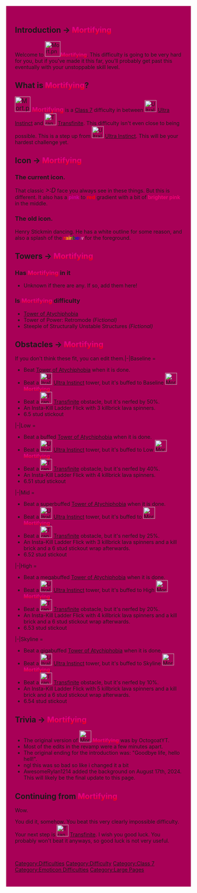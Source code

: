 <div style="padding:1em;border:10px solid #A80057;background:#A80057">

{{NewDifficultyInfobox|caption1=The difficulty might make you feel <span style="background:linear-gradient(0deg,#FF0004,#F00074,#CE0099); -webkit-background-clip:text !important; -webkit-text-fill-color:transparent;">'''Mortifying'''</span> when you fail it. It is a huge embarrassment.|image1=<gallery>
Mort.png | Current
Screen Shot 2020-08-25 at 4.42.01 PM.png | Old
</gallery>|previous_name=Distracted|hex_color=No HEX color.|hsv_color=No HSV color.|hsl_color=No HSL color.|class=7|decal_id=*Current: [https://www.roblox.com/library/5945105524/Mortifying 5945105524]
*Old: [https://create.roblox.com/store/asset/89066398373073/Mortifying 89066398373073]|chain(s)=None|creator(s)=Auserfromrobloxx for the Revamp.
Originally by Octogoat YT.|alt_names=No alternative names.|date_added=25th of August 2020.|date_removed=None.|cmyk_color=No CMYK color.|next=[[File:Transfinite Revamp.png|32x32px]] [[Transfinite]]|main_difficulty=|full_name=<span style="background:linear-gradient(0deg,#FF0004,#F00074,#CE0099); -webkit-background-clip:text !important; -webkit-text-fill-color:transparent;">'''Mortifying'''</span>|title1=[[File:Mort.png|32x32px]] <span style="background:linear-gradient(0deg,#FF0004,#F00074,#CE0099); -webkit-background-clip:text !important; -webkit-text-fill-color:transparent;">'''Mortifying'''</span>|type=Difficulty|sub_difficulty(ies)=[[File:Dreadful.exeoffical.png|25px]] [[Dreadful.exe]]|official_music(s)=None|short_name=Mort?|original_class=Unknown if there is any.|previous_class(es)=Unknown if there is any.|original_type=None|previous_type(s)=None.|original_main_difficulty=None|previous_main_difficulty(ies)=None, as this was always a difficulty.|original_official_music=None|previous_official_music(s)=No official music.|original_creator(s)=Octogoat YT|previous_creator(s)=Octogoat YT|original_name=Distracted|original_full_name=None|previous_full_name(s)=None.|original_short_name=None|previous_short_name(s)=Unknown if there is any.|removal_reason=None|revamp_date=4/15/2022|revival_date=None|prior_previous=Unknown if there is any.|prior_next=Unknown if there is any.|previous_sub_difficulty(ies)=Unknown if there is any.|rbg_color=No RGB color.|previous=[[File:UltraInstinct.png|32x32px]] [[Ultra Instinct]]|rating=62|alt_next=[[File:Dreadful.exeoffical.png|32x32px]] [[Dreadful.exe]]}}
==Introduction → <span style="background:linear-gradient(0deg,#FF0004,#F00074,#CE0099); -webkit-background-clip:text !important; -webkit-text-fill-color:transparent;">'''Mortifying'''</span>==
Welcome to [[File:Mort.png|42x42px]]<span style="background:linear-gradient(0deg,#FF0004,#F00074,#CE0099); -webkit-background-clip:text !important; -webkit-text-fill-color:transparent;">'''Mortifying'''</span>. This difficulty is going to be very hard for you, but if you've made it this far, you'll probably get past this eventually with your unstoppable skill level.

==What is <span style="background:linear-gradient(0deg,#FF0004,#F00074,#CE0099); -webkit-background-clip:text !important; -webkit-text-fill-color:transparent;">'''Mortifying'''</span>?==
<big>[[File:Mort.png|42x42px]] <span style="background:linear-gradient(0deg,#FF0004,#F00074,#CE0099); -webkit-background-clip:text !important; -webkit-text-fill-color:transparent;">'''Mortifying'''</span></big> is a [[:Category:Class 7|Class 7]] difficulty in between [[File:UltraInstinct.png|32x32px]] [[Ultra Instinct]] and [[File:Transfinite Revamp.png|32x32px]] [[Transfinite]]. This difficulty isn't even close to being possible. This is a step up from [[File:UltraInstinct.png|32x32px]] [[Ultra Instinct]]. This will be your hardest challenge yet.

==Icon → <span style="background:linear-gradient(0deg,#FF0004,#F00074,#CE0099); -webkit-background-clip:text !important; -webkit-text-fill-color:transparent;">'''Mortifying'''</span>==
===The current icon.===
That classic <big>''>:D''</big> face you always see in these things. But this is different. It also has a <span style="color:#CE0099">'''pink'''</span> to <span style="color:#FF0004">'''red'''</span> gradient with a bit of <span style="color:#F00074">'''brighter pink'''</span> in the middle.

=== The old icon.===
Henry Stickmin dancing. He has a white outline for some reason, and also a splash of the <span style="background:linear-gradient(90deg,Red,Orange,Yellow,Green,Blue,Purple,Pink); -webkit-background-clip:text !important; -webkit-text-fill-color:transparent;">'''rainbow'''</span> for the foreground.

==Towers → <span style="background:linear-gradient(0deg,#FF0004,#F00074,#CE0099); -webkit-background-clip:text !important; -webkit-text-fill-color:transparent;">'''Mortifying'''</span>==

===Has <span style="background:linear-gradient(0deg,#FF0004,#F00074,#CE0099); -webkit-background-clip:text !important; -webkit-text-fill-color:transparent;">'''Mortifying'''</span> in it=== 

*Unknown if there are any. If so, add them here!

===Is <span style="background:linear-gradient(0deg,#FF0004,#F00074,#CE0099); -webkit-background-clip:text !important; -webkit-text-fill-color:transparent;">'''Mortifying'''</span> difficulty=== 

*[[Tower of Atychiphobia]]
*Tower of Power: Retromode ''(Fictional)''
*Steeple of Structurally Unstable Structures ''(Fictional)''

==Obstacles → <span style="background:linear-gradient(0deg,#FF0004,#F00074,#CE0099); -webkit-background-clip:text !important; -webkit-text-fill-color:transparent;">'''Mortifying'''</span>==
If you don't think these fit, you can edit them.<tabber>|-|Baseline =
*Beat [[Tower of Atychiphobia]] when it is done.
*Beat a [[File:UltraInstinct.png|32x32px]] [[Ultra Instinct]] tower, but it's buffed to Baseline [[File:Mort.png|32x32px]] <span style="background:linear-gradient(0deg,#FF0004,#F00074,#CE0099); -webkit-background-clip:text !important; -webkit-text-fill-color:transparent;">'''Mortifying'''</span>.
*Beat a [[File:Transfinite Revamp.png|32x32px]] [[Transfinite]] obstacle, but it's nerfed by 50%.
*An Insta-Kill Ladder Flick with 3 killbrick lava spinners.
*6.5 stud stickout
|-|Low =
*Beat a buffed [[Tower of Atychiphobia]] when it is done.
*Beat a [[File:UltraInstinct.png|32x32px]] [[Ultra Instinct]] tower, but it's buffed to Low [[File:Mort.png|32x32px]] <span style="background:linear-gradient(0deg,#FF0004,#F00074,#CE0099); -webkit-background-clip:text !important; -webkit-text-fill-color:transparent;">'''Mortifying'''</span>.
*Beat a [[File:Transfinite Revamp.png|32x32px]] [[Transfinite]] obstacle, but it's nerfed by 40%.
*An Insta-Kill Ladder Flick with 4 killbrick lava spinners.
* 6.51 stud stickout
|-|Mid =
*Beat a superbuffed [[Tower of Atychiphobia]] when it is done.
*Beat a [[File:UltraInstinct.png|32x32px]] [[Ultra Instinct]] tower, but it's buffed to [[File:Mort.png|32x32px]] <span style="background:linear-gradient(0deg,#FF0004,#F00074,#CE0099); -webkit-background-clip:text !important; -webkit-text-fill-color:transparent;">'''Mortifying'''</span>.
*Beat a [[File:Transfinite Revamp.png|32x32px]] [[Transfinite]] obstacle, but it's nerfed by 25%.
*An Insta-Kill Ladder Flick with 3 killbrick lava spinners and a kill brick and a 6 stud stickout wrap afterwards.
*6.52 stud stickout
|-|High = 
*Beat a megabuffed [[Tower of Atychiphobia]] when it is done.
*Beat a [[File:UltraInstinct.png|32x32px]] [[Ultra Instinct]] tower, but it's buffed to High [[File:Mort.png|32x32px]] <span style="background:linear-gradient(0deg,#FF0004,#F00074,#CE0099); -webkit-background-clip:text !important; -webkit-text-fill-color:transparent;">'''Mortifying'''</span>.
*Beat a [[File:Transfinite Revamp.png|32x32px]] [[Transfinite]] obstacle, but it's nerfed by 20%.
*An Insta-Kill Ladder Flick with 4 killbrick lava spinners and a kill brick and a 6 stud stickout wrap afterwards.
*6.53 stud stickout
|-|Skyline =
*Beat a gigabuffed [[Tower of Atychiphobia]] when it is done.
*Beat a [[File:UltraInstinct.png|32x32px]] [[Ultra Instinct]] tower, but it's buffed to Skyline [[File:Mort.png|32x32px]] <span style="background:linear-gradient(0deg,#FF0004,#F00074,#CE0099); -webkit-background-clip:text !important; -webkit-text-fill-color:transparent;">'''Mortifying'''</span>.
* Beat a [[File:Transfinite Revamp.png|32x32px]] [[Transfinite]] obstacle, but it's nerfed by 10%.
*An Insta-Kill Ladder Flick with 5 killbrick lava spinners and a kill brick and a 6 stud stickout wrap afterwards.
*6.54 stud stickout
</tabber>

==Trivia → <span style="background:linear-gradient(0deg,#FF0004,#F00074,#CE0099); -webkit-background-clip:text !important; -webkit-text-fill-color:transparent;">'''Mortifying'''</span>==

*The original version of [[File:Mort.png|32x32px]] <span style="background:linear-gradient(0deg,#FF0004,#F00074,#CE0099); -webkit-background-clip:text !important; -webkit-text-fill-color:transparent;">'''Mortifying'''</span> was by OctogoatYT.
*Most of the edits in the revamp were a few minutes apart.
*The original ending for the introduction was: "Goodbye life, hello hell!".
*ngl this was so bad so like i changed it a bit
*AwesomeRylan1214 added the background on August 17th, 2024. This will likely be the final update to this page.

== Continuing from <span style="background:linear-gradient(0deg,#FF0004,#F00074,#CE0099); -webkit-background-clip:text !important; -webkit-text-fill-color:transparent;">'''Mortifying'''</span>==
Wow.

You did it, somehow. You beat this very clearly impossible difficulty. Your next step is [[File:Transfinite Revamp.png|32x32px]] [[Transfinite]]. I wish you good luck. You probably won't beat it anyways, so good luck is not very useful.{{DifficultiesNavbox}}

<br />
[[Category:Difficulties]]
[[Category:Difficulty]]
[[Category:Class 7]]
[[Category:Emoticon Difficulties]]
[[Category:Large Pages]]